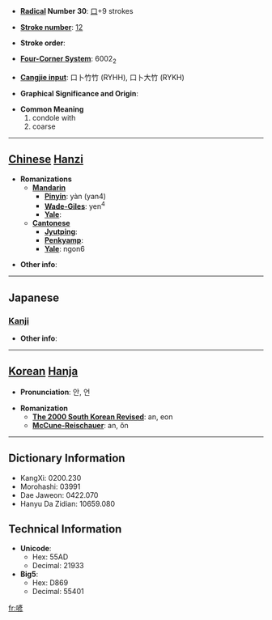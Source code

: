 * '''[[Wiktionary:Chinese radical index| Radical]] Number 30''': [[Wiktionary:Chinese radical index 口|口]]+9 strokes

* '''[[Wiktionary:Chinese total strokes index|Stroke number]]''': [[Wiktionary:Chinese total strokes index 12|12]]

* '''Stroke order''': 

* '''[[Wiktionary:Chinese four corner index|Four-Corner System]]''': 6002<sub>2</sub>

* '''[[Wiktionary:Chinese Cangjie index|Cangjie input]]''': 口卜竹竹 (RYHH), 口卜大竹 (RYKH)

* '''Graphical Significance and Origin''': 

* '''Common Meaning'''
*#condole with
*# coarse


----

== [[Chinese]] [[Hanzi]] ==

* '''Romanizations'''
** '''[[Mandarin]]'''
*** '''[[Pinyin]]''': yàn (yan4)
*** '''[[Wade-Giles]]''': yen<sup>4</sup>
*** '''[[Yale]]''': 
** '''[[Cantonese]]'''
*** '''[[Jyutping]]''':
*** '''[[Penkyamp]]''': 
*** '''[[Yale]]''': ngon6

* '''Other info''': 

----

==Japanese==
===[[Kanji]]===
{{kanji|on readings=[[げん]] (gen), [[がん]] (gan)
|kun readings=[[とむらう]] (tomurau), [[とりみだす]] (torimidasu)
}}

* '''Other info''':  

----

== [[Korean]] [[Hanja]] ==

* '''Pronunciation''': 안, 언

* '''Romanization'''
** '''[[The 2000 South Korean Revised Romanization|The 2000 South Korean Revised]]''': an, eon
** '''[[McCune-Reischauer]]''': an, ŏn

----

== Dictionary Information ==

* KangXi: 0200.230
* Morohashi: 03991
* Dae Jaweon: 0422.070
* Hanyu Da Zidian: 10659.080

== Technical Information ==

* '''Unicode''':
** Hex: 55AD
** Decimal: 21933
* '''Big5''':
** Hex: D869
** Decimal: 55401

[[fr:喭]]